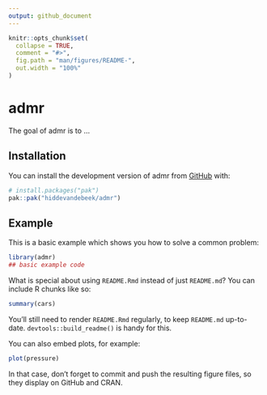 ```yaml
---
output: github_document
---
```


<!-- README.md is generated from README.Rmd. Please edit that file -->

```r
knitr::opts_chunk$set(
  collapse = TRUE,
  comment = "#>",
  fig.path = "man/figures/README-",
  out.width = "100%"
)
```

# admr

<!-- badges: start -->
<!-- badges: end -->

The goal of admr is to ...

## Installation

You can install the development version of admr from [GitHub](https://github.com/) with:

``` r
# install.packages("pak")
pak::pak("hiddevandebeek/admr")
```

## Example

This is a basic example which shows you how to solve a common problem:

```r
library(admr)
## basic example code
```

What is special about using `README.Rmd` instead of just `README.md`? You can include R chunks like so:

```r
summary(cars)
```

You'll still need to render `README.Rmd` regularly, to keep `README.md` up-to-date. `devtools::build_readme()` is handy for this.

You can also embed plots, for example:

```r
plot(pressure)
```

In that case, don't forget to commit and push the resulting figure files, so they display on GitHub and CRAN.
